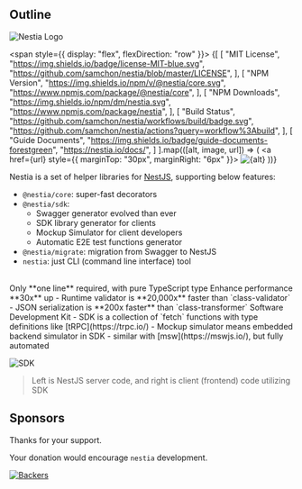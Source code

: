 
## Outline

![Nestia Logo](/logo.png)

<span style={{ display: "flex", flexDirection: "row" }}>
{[
    [
        "MIT License",
        "https://img.shields.io/badge/license-MIT-blue.svg",
        "https://github.com/samchon/nestia/blob/master/LICENSE",
    ],
    [
        "NPM Version",
        "https://img.shields.io/npm/v/@nestia/core.svg",
        "https://www.npmjs.com/package/@nestia/core",
    ],
    [
        "NPM Downloads",
        "https://img.shields.io/npm/dm/nestia.svg",
        "https://www.npmjs.com/package/nestia",
    ],
    [
        "Build Status",
        "https://github.com/samchon/nestia/workflows/build/badge.svg",
        "https://github.com/samchon/nestia/actions?query=workflow%3Abuild",
    ],
    [
        "Guide Documents",
        "https://img.shields.io/badge/guide-documents-forestgreen",
        "https://nestia.io/docs/",
    ]
].map(([alt, image, url]) => (
    <a href={url} style={{ marginTop: "30px", marginRight: "6px" }}>
        <img src={image} alt={alt} />
    </a>
))}
</span>

Nestia is a set of helper libraries for [NestJS](https://docs.nestjs.com), supporting below features:

  - `@nestia/core`: super-fast decorators
  - `@nestia/sdk`:
    - Swagger generator evolved than ever
    - SDK library generator for clients
    - Mockup Simulator for client developers
    - Automatic E2E test functions generator
  - `@nestia/migrate`: migration from Swagger to NestJS
  - `nestia`: just CLI (command line interface) tool

<br/>
<Stack spacing={1}>
    <Alert severity="warning">
        Only **one line** required, with pure TypeScript type
    </Alert>
    <Alert severity="success">
        Enhance performance **30x** up
        - Runtime validator is **20,000x** faster than `class-validator`
        - JSON serialization is **200x faster** than `class-transformer`
    </Alert>
    <Alert severity="info"> 
        Software Development Kit
        - SDK is a collection of `fetch` functions with type definitions like [tRPC](https://trpc.io/)
        - Mockup simulator means embedded backend simulator in SDK
          - similar with [msw](https://mswjs.io/), but fully automated
    </Alert>
</Stack>

![SDK](https://user-images.githubusercontent.com/13158709/215004990-368c589d-7101-404e-b81b-fbc936382f05.gif)

> Left is NestJS server code, and right is client (frontend) code utilizing SDK




## Sponsors
Thanks for your support.

Your donation would encourage `nestia` development.

[![Backers](https://opencollective.com/nestia/backers.svg?width=1000)](https://opencollective.com/nestia)